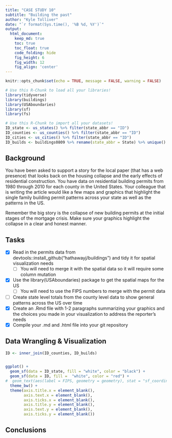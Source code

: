 ```yaml
---
title: "CASE STUDY 10"
subtitle: "Building the past"
author: "Kyle Tolliver"
date: "`r format(Sys.time(), '%B %d, %Y')`"
output:
  html_document:  
    keep_md: true
    toc: true
    toc_float: true
    code_folding: hide
    fig_height: 6
    fig_width: 12
    fig_align: 'center'
---
```


```r
knitr::opts_chunk$set(echo = TRUE, message = FALSE, warning = FALSE)
```

```r
# Use this R-Chunk to load all your libraries!
library(tidyverse)
library(buildings)
library(USAboundaries)
library(sf)
library(fs)
```

```r
# Use this R-Chunk to import all your datasets!
ID_state <- us_states() %>% filter(state_abbr == "ID") 
ID_counties <- us_counties() %>% filter(state_abbr == "ID") 
ID_cities <- us_cities() %>% filter(state_abbr == "ID")
ID_builds <- buildings0809 %>% rename(state_abbr = State) %>% unique()
```

## Background

You have been asked to support a story for the local paper (that has a web presence) that looks back on the housing collapse and the early effects of residential construction. You have data on residential building permits from 1980 through 2010 for each county in the United States. Your colleague that is writing the article would like a few maps and graphics that highlight the single family building permit patterns across your state as well as the patterns in the US.

Remember the big story is the collapse of new building permits at the initial stages of the mortgage crisis. Make sure your graphics highlight the collapse in a clear and honest manner.

## Tasks 

* [X] Read in the permits data from devtools::install_github("hathawayj/buildings") and tidy it for spatial visualization needs
  + [ ] You will need to merge it with the spatial data so it will require some column mutation
* [X] Use the library(USAboundaries) package to get the spatial maps for the US
  + [ ] You will need to use the FIPS numbers to merge with the permit data
* [ ] Create state level totals from the county level data to show general patterns across the US over time
* [X] Create an .Rmd file with 1-2 paragraphs summarizing your graphics and the choices you made in your visualization to address the reporter’s needs
* [X] Compile your .md and .html file into your git repository

## Data Wrangling & Visualization

```r
ID <- inner_join(ID_counties, ID_builds)
```

```r

```

```r
ggplot() +
  geom_sf(data = ID_state, fill = "white", color = "black") +
  geom_sf(data = ID, fill =  "white", color = "red") + 
#  geom_text(aes(label = FIPS, geometry = geometry), stat = "sf_coordinates", color = "black") +
  theme_bw() + 
  theme(axis.title.x = element_blank(),
        axis.text.x = element_blank(),
        axis.ticks.x = element_blank(),
        axis.title.y = element_blank(),
        axis.text.y = element_blank(),
        axis.ticks.y = element_blank()) 
```

## Conclusions
